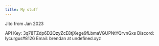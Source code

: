 ```yaml
---
title: My stuff
---
```


Jito from Jan 2023

API Key: 3q78TZdp6D2QzyZcE8tjXege9fLbmaVGUPNtYQrvnGxs
Discord: lycurgus#8126
Email: brendan at undefined.xyz